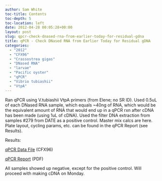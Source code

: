 ```yaml
---
author: Sam White
toc-title: Contents
toc-depth: 5
toc-location: left
date: 2012-04-28 00:05:28+00:00
layout: post
slug: qpcr-check-dnased-rna-from-earlier-today-for-residual-gdna
title: qPCR - Check DNased RNA from Earlier Today for Residual gDNA
categories:
  - "2012"
  - "CFX96"
  - "Crassostrea gigas"
  - "DNased RNA"
  - "larvae"
  - "Pacific oyster"
  - "qPCR"
  - "Vibrio tubiashii"
  - "VtpA"
---
```


Ran qPCR using V.tubiashii VtpA primers (from Elene; no SR ID). Used 0.5uL of each DNased RNA sample, which equals ~40ng of RNA, which would be the equivalent amount of RNA that would end up in a qPCR rxn after cDNA has been made (using 1uL of cDNA). Used the filter DNA extraction from samples #279 from DATE as a positive control. Master mix calcs are here. Plate layout, cycling params, etc. can be found in the qPCR Report (see Results).

Results:

[qPCR Data File](https://eagle.fish.washington.edu/Arabidopsis/qPCR/CFX96/Roberts%20Lab_2012-04-27%2013-31-42_CC009827.pcrd) (CFX96)

[qPCR Report](https://eagle.fish.washington.edu/Arabidopsis/qPCR/CFX96/Roberts%20Lab_2012-04-27%2013-31-42_CC009827.pdf) (PDF)

All samples showed up negative, except for the positive control. Will proceed with making cDNA on Monday.
